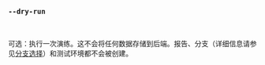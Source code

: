 ### `--dry-run`

<br />

可选：执行一次演练。这不会将任何数据存储到后端。报告、分支（详细信息请参见[分支选择](/zh/docs/explanation/branch-selection/)）和测试环境都不会被创建。